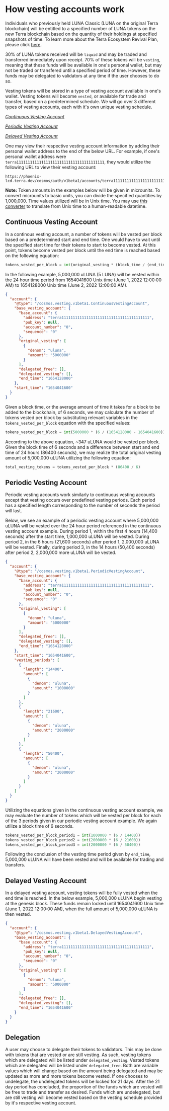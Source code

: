 # How vesting accounts work

Individuals who previously held LUNA Classic (LUNA on the original Terra blockchain) will be entitled to a specified number of LUNA tokens on the new Terra blockchain based on the quantity of their holdings at specified snapshots of time. To learn more about the Terra Ecosystem Revival Plan, please click [here](https://agora.terra.money/t/terra-ecosystem-revival-plan-2-passed-gov/18498).

30% of LUNA tokens received will be `liquid` and may be traded and transferred immediately upon receipt. 70% of these tokens will be `vesting`, meaning that these funds will be available in one's personal wallet, but may not be traded or transfered until a specified period of time. However, these funds may be delegated to validators at any time if the user chooses to do so.

Vesting tokens will be stored in a type of vesting account available in one's wallet. Vesting tokens will become `vested`, or available for trade and transfer, based on a predetermined schedule. We will go over 3 different types of vesting accounts, each with it's own unique vesting schedule.


[_Continuous Vesting Account_](#continuous-vesting-account)

[_Periodic Vesting Account_](#periodic-vesting-account)

[_Delayed Vesting Account_](#delayed-vesting-account)


One may view their respective vesting account information by adding their personal wallet address to the end of the below URL. For example, if one's personal wallet address were `terra111111111111111111111111111111111111111`, they would utilize the following URL to view their vesting account:

```
https://phoenix-lcd.terra.dev/cosmos/auth/v1beta1/accounts/terra111111111111111111111111111111111111111
```

**Note:** Token amounts in the examples below will be given in microunits. To convert microunits to basic units, you can divide the specified quantities by 1,000,000. Time values utilized will be in Unix time. You may use [this converter](https://www.epochconverter.com/) to translate from Unix time to a human-readable datetime.

## Continuous Vesting Account

In a continous vesting account, a number of tokens will be vested per block based on a predetermined start and end time. One would have to wait until the specified start time for their tokens to start to become vested. At this point, tokens become vested per block until the end time is reached based on the following equation:

```python
tokens_vested_per_block = int(original_vesting * (block_time / (end_time - start_time)))
```

In the following example, 5,000,000 uLUNA (5 LUNA) will be vested within the 24 hour time period from 1654041600 Unix time (June 1, 2022 12:00:00 AM) to 1654128000 Unix time (June 2, 2022 12:00:00 AM).

```json
{
  "account": {
    "@type": "/cosmos.vesting.v1beta1.ContinuousVestingAccount",
    "base_vesting_account": {
      "base_account": {
        "address": "terra111111111111111111111111111111111111111",
        "pub_key": null,
        "account_number": "0",
        "sequence": "0"
      },
      "original_vesting": [
        {
          "denom": "uluna",
          "amount": "5000000"
        }
      ],
      "delegated_free": [],
      "delegated_vesting": [],
      "end_time": "1654128000"
    },
    "start_time": "1654041600"
  }
}
```

Given a block time, or the average amount of time it takes for a block to be added to the blockchain, of 6 seconds, we may calculate the number of tokens vested per block by substituting relevant variables in the `tokens_vested_per_block` equation with the specified values:

```python
tokens_vested_per_block = int(5000000 * (6 / (1654128000 - 1654041600)))
```

According to the above equation, ~347 uLUNA would be vested per block. Given the block time of 6 seconds and a difference between start and end time of 24 hours (86400 seconds), we may realize the total original vesting amount of 5,000,000 uLUNA utilizing the following equation:

```python
total_vesting_tokens = tokens_vested_per_block * (86400 / 6)
```

## Periodic Vesting Account

Periodic vesting accounts work similarly to continuous vesting accounts except that vesting occurs over predefined vesting periods. Each period has a specified length corresponding to the number of seconds the period will last.

Below, we see an example of a periodic vesting account where 5,000,000 uLUNA will be vested over the 24 hour period referenced in the continuous vesting account example. During period 1, within the first 4 hours (14,400 seconds) after the start time, 1,000,000 uLUNA will be vested. During period 2, in the 6 hours (21,600 seconds) after period 1, 2,000,000 uLUNA will be vested. Finally, during period 3, in the 14 hours (50,400 seconds) after period 2, 2,000,000 more uLUNA will be vested.

```json
{
  "account": {
    "@type": "/cosmos.vesting.v1beta1.PeriodicVestingAccount",
    "base_vesting_account": {
      "base_account": {
        "address": "terra111111111111111111111111111111111111111",
        "pub_key": null,
        "account_number": "0",
        "sequence": "0"
      },
      "original_vesting": [
        {
          "denom": "uluna",
          "amount": "5000000"
        }
      ],
      "delegated_free": [],
      "delegated_vesting": [],
      "end_time": "1654128000"
    },
    "start_time": "1654041600",
    "vesting_periods": [
      {
        "length": "14400",
        "amount": [
          {
            "denom": "uluna",
            "amount": "1000000"
          }
        ]
      },
      {
        "length": "21600",
        "amount": [
          {
            "denom": "uluna",
            "amount": "2000000"
          }
        ]
      },
      {
        "length": "50400",
        "amount": [
          {
            "denom": "uluna",
            "amount": "2000000"
          }
        ]
      }
    ]
  }
}
```

Utilizing the equations given in the continuous vesting account example, we may evaluate the number of tokens which will be vested per block for each of the 3 periods given in our periodic vesting account example. We again utilize a block time of 6 seconds.

```python
tokens_vested_per_block_period1 = int(1000000 * (6 / 14400))
tokens_vested_per_block_period2 = int(2000000 * (6 / 21600))
tokens_vested_per_block_period3 = int(2000000 * (6 / 50400))
```

Following the conclusion of the vesting time period given by `end_time`, 5,000,000 uLUNA will have been vested and will be available for trading and transfers.

## Delayed Vesting Account

In a delayed vesting account, vesting tokens will be fully vested when the end time is reached. In the below example, 5,000,000 uLUNA begin vesting at the genesis block. These funds remain locked until 1654041600 Unix time (June 1, 2022 12:00:00 AM), when the full amount of 5,000,000 uLUNA is then vested.

```json
{
  "account": {
    "@type": "/cosmos.vesting.v1beta1.DelayedVestingAccount",
    "base_vesting_account": {
      "base_account": {
        "address": "terra111111111111111111111111111111111111111",
        "pub_key": null,
        "account_number": "0",
        "sequence": "0"
      },
      "original_vesting": [
        {
          "denom": "uluna",
          "amount": "5000000"
        }
      ],
      "delegated_free": [],
      "delegated_vesting": [],
      "end_time": "1654041600"
    }
  }
}
```

## Delegation

A user may choose to delegate their tokens to validators. This may be done with tokens that are vested or are still vesting. As such, vesting tokens which are delegated will be listed under `delegated_vesting`. Vested tokens which are delegated will be listed under `delegated_free`. Both are variable values which will change based on the amount being delegated and may be updated as more and more tokens become vested. If one chooses to undelegate, the undelegated tokens will be locked for 21 days. After the 21 day period has concluded, the proportion of the funds which are vested will be free to trade and transfer as desired. Funds which are undelegated, but are still vesting will become vested based on the vesting schedule provided by it's respective vesting account.
